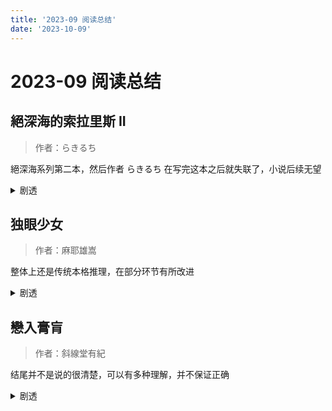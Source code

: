 ```yaml
---
title: '2023-09 阅读总结'
date: '2023-10-09'
---
```


# 2023-09 阅读总结

## 絕深海的索拉里斯 II

> 作者：らきるち

絕深海系列第二本，然后作者 らきるち 在写完这本之后就失联了，小说后续无望

<details>
  <summary>剧透</summary>

借助第一本的结尾，让人以为主角团全灭，实际上全员存活，敌人看到的影像是主角的能力
</details>

## 独眼少女

> 作者：麻耶雄嵩

整体上还是传统本格推理，在部分环节有所改进

<details>
  <summary>剧透</summary>

根据时间分为两个部分：

- 前半部是男主想自杀但遇见了侦探女主，然后放弃自杀并协助女主破案，结尾女主跑路，男主自杀但失败
- 男主失忆在几十年后记忆复苏，被告知女主去世，回到当年的村庄结果碰到女主女儿，也遇到和当年杀人手法类似的案件，于是协助破案

结尾发现女主没有死，并且前半女主的推理是假的，凶手就是女主，女二是男主的女儿
</details>

## 戀入膏肓

> 作者：斜線堂有紀

结尾并不是说的很清楚，可以有多种理解，并不保证正确

<details>
  <summary>剧透</summary>

女主是一个完美的人，男主喜欢女主并和女主之间有一种类似白夜行男女主的关系

- 小时候男主被霸凌，橡皮会不见（后续有提到这点），女主想办法杀掉了霸凌女主的同学
- 高中后，女主同时运营着自杀游戏，唆使青少年自杀

女主快被警察发现是自杀游戏的主谋，男主想要保护女主，但女主却意外被杀。男主在警察面前不愿意承认女主是主谋，但是女警察告诉男主实际上他是被女主操控了的替罪羊，女主本意是让男主顶罪然后自己逃之夭夭。而男主认为女主并没有操控他的理由是发现女主身上有当年他丢失的橡皮，他认为是因为女主相信都市传说所以拿了心爱的人的橡皮。

结尾没有明说警察和男主谁的结论是真相
</details>
